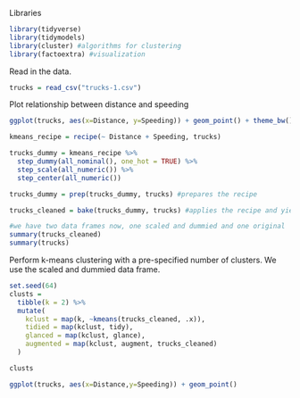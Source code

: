 Libraries  
```r
library(tidyverse)
library(tidymodels)
library(cluster) #algorithms for clustering
library(factoextra) #visualization
```


Read in the data.    
```r
trucks = read_csv("trucks-1.csv")
```


Plot relationship between distance and speeding
```r
ggplot(trucks, aes(x=Distance, y=Speeding)) + geom_point() + theme_bw()
```


```r
kmeans_recipe = recipe(~ Distance + Speeding, trucks) 

trucks_dummy = kmeans_recipe %>% 
  step_dummy(all_nominal(), one_hot = TRUE) %>%
  step_scale(all_numeric()) %>%
  step_center(all_numeric()) 

trucks_dummy = prep(trucks_dummy, trucks) #prepares the recipe

trucks_cleaned = bake(trucks_dummy, trucks) #applies the recipe and yields a data frame
```

```r
#we have two data frames now, one scaled and dummied and one original
summary(trucks_cleaned)
summary(trucks)
```


Perform k-means clustering with a pre-specified number of clusters. We use the scaled and dummied data frame.  
```r
set.seed(64)
clusts = 
  tibble(k = 2) %>%
  mutate(
    kclust = map(k, ~kmeans(trucks_cleaned, .x)),
    tidied = map(kclust, tidy),
    glanced = map(kclust, glance),
    augmented = map(kclust, augment, trucks_cleaned)
  )

clusts
```


```r
ggplot(trucks, aes(x=Distance,y=Speeding)) + geom_point()
```